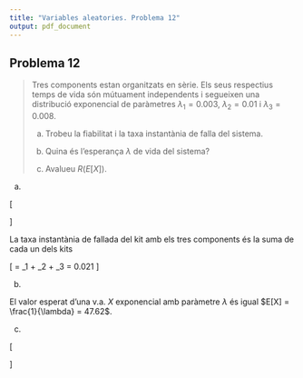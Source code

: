 ```yaml
---
title: "Variables aleatories. Problema 12"
output: pdf_document
---
```


## Problema 12

> Tres components estan organitzats en sèrie. Els seus respectius temps de vida són mútuament independents i  segueixen una distribució exponencial de paràmetres $\lambda_1 = 0.003$, $\lambda_2 = 0.01$ i $\lambda_3 = 0.008$.
>
> a. Trobeu la fiabilitat i la taxa instantània de falla del sistema.
>
> b. Quina és l’esperança $\lambda$ de vida del sistema?
>
> c. Avalueu $R(E[X])$.

a.

\[
\begin{array}{rcl}
F_X(t) = P(X \leq t) &=& 1 - P(X > t) \\
&=& 1 - P(\{X_1 > t\} \cap \{X_2 > t\} \cap \{X_3 > t\}) \\
&=& 1 - P(\{X_1 > t\})P(\{X_2 > t\})P(\{X_3 > t\}) \\
&=& 1 - (1-P(\{X_1 \leq t\}) (1-P(\{X_2 \leq t\}) (1-P(\{X_3 \leq t\}) \\
&=& 1 - (1-F_{Exp(\lambda_1)}(t)) (1-F_{Exp(\lambda_2)}(t)) (1-F_{Exp(\lambda_3)}(t)) \\
&=& 1 - (1-(1-e^{-\lambda_1 t})) (1-(1-e^{-\lambda_2 t})) (1-(1-e^{-\lambda_3 t})) \\
&=& 1 - e^{-(\lambda_1+\lambda_2+\lambda_3)t} = F_{Exp(\lambda_1+\lambda_2+\lambda_3)}(t)
\end{array}
\]

La taxa instantània de fallada del kit amb els tres components és la suma de cada un dels kits

\[
\lambda = \lambda_1 + \lambda_2 + \lambda_3 = 0.021
\]

b.

El valor esperat d'una v.a. $X$ exponencial amb paràmetre $\lambda$ és igual $E[X] = \frac{1}{\lambda} = 47.62$.

c.

\[
\begin{array}{rcl}
R(E[X]) &=& P(X > E[X])\\
&=& 1 - P(X \leq E[X]) \\
&=& 1 - F_{Exp(\lambda)} \\
&=& 1 - (1-e^{-\lambda \frac{1}{\lambda}}) = e^{-1}
\end{array}
\]

